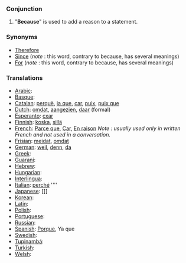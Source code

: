 ===Conjunction===
#"'''Because'''" is used to add a reason to a statement.

===Synonyms===
* [[Therefore]]
* [[Since]] (''note'' : this word, contrary to because, has several meanings) 
* [[For]] (''note'' : this word, contrary to because, has several meanings) 

===Translations===
*[[Arabic]]: [[]]
*[[Basque]]: [[]]
*[[Catalan]]: [[perquè]], [[ja que]], [[car]], [[puix]], [[puix que]]
*[[Dutch]]: [[omdat]], [[aangezien]], [[daar]] (formal)
*[[Esperanto]]: [[cxar]]
*[[Finnish]]: [[koska]], [[sillä]]
*[[French]]: [[Parce que]], [[Car]], [[En raison]] ''Note : usually used only in written French and not used in a conversation.''
*[[Frisian]]: [[meidat]], [[omdat]]
*[[German]]: [[weil]], [[denn]], [[da]]
*[[Greek]]: [[]]
*[[Guarani]]: [[]]
*[[Hebrew]]: [[]]
*[[Hungarian]]: [[]]
*[[Interlingua]]: [[]]
*[[Italian]]: [[perché]] ''''
*[[Japanese]]: []]
*[[Korean]]: [[]]
*[[Latin]]: [[]]
*[[Polish]]: [[]]
*[[Portuguese]]: [[]]
*[[Russian]]: [[]]
*[[Spanish]]: [[Porque]], Ya que
*[[Swedish]]: [[]]
*[[Tupinambá]]: [[]]
*[[Turkish]]: [[]]
*[[Welsh]]: [[]]
